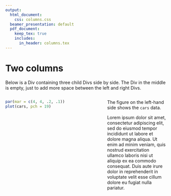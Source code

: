 ```yaml
---
output:
  html_document: 
    css: columns.css
  beamer_presentation: default
  pdf_document: 
    keep_tex: true
    includes:
      in_header: columns.tex
---
```


# Two columns

Below is a Div containing three child Divs side by side. The Div
in the middle is empty, just to add more space between the left
and right Divs.

:::::: {.columns}

::: {.column width="55%"}
```r
par(mar = c(4, 4, .2, .1))
plot(cars, pch = 19)
```
:::

::: {.column width="5%"}
\ 
<!-- an empty Div (with a whitespace), serving as
a column separator -->
:::

::: {.column width="40%"}
The figure on the left-hand side shows the `cars` data.

Lorem ipsum dolor sit amet, consectetur adipiscing elit, sed do
eiusmod tempor incididunt ut labore et dolore magna aliqua. Ut
enim ad minim veniam, quis nostrud exercitation ullamco laboris
nisi ut aliquip ex ea commodo consequat. Duis aute irure dolor
in reprehenderit in voluptate velit esse cillum dolore eu fugiat
nulla pariatur.
:::
::::::
